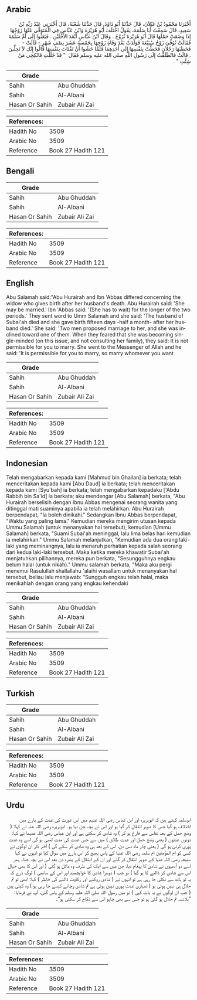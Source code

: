 ## Arabic


<div dir="rtl" lang="ar" style={{fontSize:'larger',backgroundColor:'#f8f9fa',padding:20}}>
أَخْبَرَنَا مَحْمُودُ بْنُ غَيْلاَنَ، قَالَ حَدَّثَنَا أَبُو دَاوُدَ، قَالَ حَدَّثَنَا شُعْبَةُ، قَالَ أَخْبَرَنِي عَبْدُ رَبِّهِ بْنُ سَعِيدٍ، قَالَ سَمِعْتُ أَبَا سَلَمَةَ، يَقُولُ اخْتَلَفَ أَبُو هُرَيْرَةَ وَابْنُ عَبَّاسٍ فِي الْمُتَوَفَّى عَنْهَا زَوْجُهَا إِذَا وَضَعَتْ حَمْلَهَا قَالَ أَبُو هُرَيْرَةَ تُزَوَّجُ ‏.‏ وَقَالَ ابْنُ عَبَّاسٍ أَبْعَدَ الأَجَلَيْنِ ‏.‏ فَبَعَثُوا إِلَى أُمِّ سَلَمَةَ فَقَالَتْ تُوُفِّيَ زَوْجُ سُبَيْعَةَ فَوَلَدَتْ بَعْدَ وَفَاةِ زَوْجِهَا بِخَمْسَةَ عَشَرَ نِصْفِ شَهْرٍ - قَالَتْ - فَخَطَبَهَا رَجُلاَنِ فَحَطَّتْ بِنَفْسِهَا إِلَى أَحَدِهِمَا فَلَمَّا خَشُوا أَنْ تَفْتَاتَ بِنَفْسِهَا قَالُوا إِنَّكِ لاَ تَحِلِّينَ ‏.‏ قَالَتْ فَانْطَلَقْتُ إِلَى رَسُولِ اللَّهِ صلى الله عليه وسلم فَقَالَ ‏ "‏ قَدْ حَلَلْتِ فَانْكِحِي مَنْ شِئْتِ ‏"‏ ‏.‏
</div>
<div style={{backgroundColor:'#f8f9fa',padding:20, marginBottom: 10}}><table> <thead> <tr> <th>Grade</th> <th></th> </tr> </thead> <tbody> <tr><td>Sahih</td><td>Abu Ghuddah</td></tr><tr><td>Sahih</td><td>Al-Albani</td></tr><tr><td>Hasan Or Sahih</td><td>Zubair Ali Zai</td></tr></tbody></table><table> <thead> <tr> <th>References:</th> <th></th> </tr> </thead> <tbody><tr><td>Hadith No</td><td>3509</td></tr><tr><td>Arabic No</td><td>3509</td></tr><tr><td>Reference</td><td>Book 27 Hadith 121</td></tr></tbody></table></div>

## Bengali


<div dir="ltr" lang="bn" style={{fontSize:'larger',backgroundColor:'#f8f9fa',padding:20}}>

</div>
<div style={{backgroundColor:'#f8f9fa',padding:20, marginBottom: 10}}><table> <thead> <tr> <th>Grade</th> <th></th> </tr> </thead> <tbody> <tr><td>Sahih</td><td>Abu Ghuddah</td></tr><tr><td>Sahih</td><td>Al-Albani</td></tr><tr><td>Hasan Or Sahih</td><td>Zubair Ali Zai</td></tr></tbody></table><table> <thead> <tr> <th>References:</th> <th></th> </tr> </thead> <tbody><tr><td>Hadith No</td><td>3509</td></tr><tr><td>Arabic No</td><td>3509</td></tr><tr><td>Reference</td><td>Book 27 Hadith 121</td></tr></tbody></table></div>

## English


<div dir="ltr" lang="en" style={{fontSize:'larger',backgroundColor:'#f8f9fa',padding:20}}>
Abu Salamah said:"Abu Hurairah and Ibn 'Abbas differed concerning the widow who gives birth after her husband's death. Abu Hurairah said: 'She may be married.' Ibn 'Abbas said: '(She has to wait) for the longer of the two periods.' They sent word to Umm Salamah and she said: 'The husband of Subai'ah died and she gave birth fifteen days -half a month- after her husband died.' She said: 'Two men proposed marriage to her, and she was inclined toward one of them. When they feared that she was becoming single-minded (on this issue, and not consulting her family), they said: It is not permissible for you to marry. She went to the Messenger of Allah and he said: 'It is permissible for you to marry, so marry whomever you want
</div>
<div style={{backgroundColor:'#f8f9fa',padding:20, marginBottom: 10}}><table> <thead> <tr> <th>Grade</th> <th></th> </tr> </thead> <tbody> <tr><td>Sahih</td><td>Abu Ghuddah</td></tr><tr><td>Sahih</td><td>Al-Albani</td></tr><tr><td>Hasan Or Sahih</td><td>Zubair Ali Zai</td></tr></tbody></table><table> <thead> <tr> <th>References:</th> <th></th> </tr> </thead> <tbody><tr><td>Hadith No</td><td>3509</td></tr><tr><td>Arabic No</td><td>3509</td></tr><tr><td>Reference</td><td>Book 27 Hadith 121</td></tr></tbody></table></div>

## Indonesian


<div dir="ltr" lang="id" style={{fontSize:'larger',backgroundColor:'#f8f9fa',padding:20}}>
Telah mengabarkan kepada kami [Mahmud bin Ghailan] ia berkata; telah menceritakan kepada kami [Abu Daud] ia berkata; telah menceritakan kepada kami [Syu'bah] ia berkata; telah mengabarkan kepadaku ['Abdu Rabbih bin Sa'id] ia berkata; aku mendengar [Abu Salamah] berkata, "Abu Hurairah berselisih dengan Ibnu Abbas mengenai seorang wanita yang ditinggal mati suaminya apabila ia telah melahirkan. Abu Hurairah berpendapat, "Ia boleh dinikahi." Sedangkan Ibnu Abbas berpendapat, "Waktu yang paling lama." Kemudian mereka mengirim utusan kepada Ummu Salamah (untuk menanyakan hal tersebut), kemudian [Ummu Salamah] berkata, "Suami Subai'ah meninggal, lalu lima belas hari kemudian ia melahirkan." Ummu Salamah melanjutkan, "Kemudian ada dua orang laki-laki yang meminangnya, lalu ia menaruh perhatian kepada salah seorang dari kedua laki-laki tersebut. Maka ketika mereka khawatir Subai'ah menjatuhkan pilihannya, mereka pun berkata, "Sesungguhnya engkau belum halal (untuk nikah)." Ummu salamah berkata, "Maka aku pergi menemui Rasulullah shallallahu 'alaihi wasallam untuk menanyakan hal tersebut, beliau lalu menjawab: "Sungguh engkau telah halal, maka menikahlah dengan orang yang engkau kehendaki
</div>
<div style={{backgroundColor:'#f8f9fa',padding:20, marginBottom: 10}}><table> <thead> <tr> <th>Grade</th> <th></th> </tr> </thead> <tbody> <tr><td>Sahih</td><td>Abu Ghuddah</td></tr><tr><td>Sahih</td><td>Al-Albani</td></tr><tr><td>Hasan Or Sahih</td><td>Zubair Ali Zai</td></tr></tbody></table><table> <thead> <tr> <th>References:</th> <th></th> </tr> </thead> <tbody><tr><td>Hadith No</td><td>3509</td></tr><tr><td>Arabic No</td><td>3509</td></tr><tr><td>Reference</td><td>Book 27 Hadith 121</td></tr></tbody></table></div>

## Turkish


<div dir="ltr" lang="tr" style={{fontSize:'larger',backgroundColor:'#f8f9fa',padding:20}}>

</div>
<div style={{backgroundColor:'#f8f9fa',padding:20, marginBottom: 10}}><table> <thead> <tr> <th>Grade</th> <th></th> </tr> </thead> <tbody> <tr><td>Sahih</td><td>Abu Ghuddah</td></tr><tr><td>Sahih</td><td>Al-Albani</td></tr><tr><td>Hasan Or Sahih</td><td>Zubair Ali Zai</td></tr></tbody></table><table> <thead> <tr> <th>References:</th> <th></th> </tr> </thead> <tbody><tr><td>Hadith No</td><td>3509</td></tr><tr><td>Arabic No</td><td>3509</td></tr><tr><td>Reference</td><td>Book 27 Hadith 121</td></tr></tbody></table></div>

## Urdu


<div dir="rtl" lang="ur" style={{fontSize:'larger',backgroundColor:'#f8f9fa',padding:20}}>
ابوسلمہ کہتے ہیں کہ ابوہریرہ اور ابن عباس رضی اللہ عنہم میں اس عورت کی عدت کے بارے میں اختلاف ہو گیا جس کا شوہر انتقال کر گیا ہو اور اس نے بچہ جن دیا ہو۔ ابوہریرہ رضی اللہ عنہ نے کہا: ( وضع حمل کے بعد نفاس سے فارغ ہو کر ) وہ شادی کر سکتی ہے اور ابن عباس رضی اللہ عنہما نے کہا: دونوں عدتوں ( یعنی وضع حمل اور عدت طلاق ) میں سے جس عدت کی مدت لمبی ہو گی اسے وہ عدت پوری کرنی ہو گی ( یعنی چار ماہ دس دن، اس کے بعد ہی وہ شادی کر سکے گی ) آخر کار ان لوگوں نے کسی کو ام المؤمنین ام سلمہ رضی اللہ عنہا کے پاس بھیج کر اس بارے میں سوال کیا تو انہوں نے کہا سبیعہ رضی اللہ عنہا کے شوہر انتقال کر گئے اور ان کے انتقال کے پندرہ دن بعد اس نے بچہ جنا۔ پھر اسے دو آدمیوں نے شادی کا پیغام دیا، جن میں سے ایک کی طرف وہ مائل ہو گئی ( اور اس کا بھی خیال اس سے شادی کر ڈالنے کا ہو گیا ) تو جب ( دوسرا شادی کا خواہشمند اور اس کے ساتھی ) لوگ ڈرے کہ یہ تو ہاتھ سے نکلی جا رہی ہے تو انہوں نے ( شادی روکنے اور رکاوٹ ڈالنے کی خاطر ) کہا: ابھی تو تم حلال ہی نہیں ہوئی ہو ( تمہاری عدت پوری نہیں ہوئی ہے تم شادی رچانے کیسے جا رہی ہو ) وہ کہتی ہیں ( جب ان لوگوں نے یہ بات کہی ) تو میں رسول اللہ صلی اللہ علیہ وسلم کے پاس گئی، آپ نے فرمایا: ”بلاشبہ تم حلال ہو گئی ہو تو جس سے بھی چاہو اس سے نکاح کر سکتی ہو“۔
</div>
<div style={{backgroundColor:'#f8f9fa',padding:20, marginBottom: 10}}><table> <thead> <tr> <th>Grade</th> <th></th> </tr> </thead> <tbody> <tr><td>Sahih</td><td>Abu Ghuddah</td></tr><tr><td>Sahih</td><td>Al-Albani</td></tr><tr><td>Hasan Or Sahih</td><td>Zubair Ali Zai</td></tr></tbody></table><table> <thead> <tr> <th>References:</th> <th></th> </tr> </thead> <tbody><tr><td>Hadith No</td><td>3509</td></tr><tr><td>Arabic No</td><td>3509</td></tr><tr><td>Reference</td><td>Book 27 Hadith 121</td></tr></tbody></table></div>